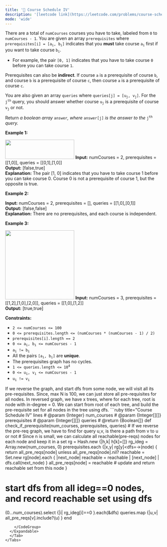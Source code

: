 ```yaml
---
title: '🧀 Course Schedule IV'
description: '[leetcode link](https://leetcode.com/problems/course-schedule-iv/description/)'
mode: 'wide'
---
```

<Tabs>
  <Tab title="Question" icon="circle-question" iconType="regular">
    <Card>
      <p>There are a total of <code>numCourses</code> courses you have to take, labeled from <code>0</code> to <code>numCourses - 1</code>. You are given an array <code>prerequisites</code> where <code>prerequisites[i] = [a<sub>i</sub>, b<sub>i</sub>]</code> indicates that you <strong>must</strong> take course <code>a<sub>i</sub></code> first if you want to take course <code>b<sub>i</sub></code>.</p>  <ul>  <li>For example, the pair <code>[0, 1]</code> indicates that you have to take course <code>0</code> before you can take course <code>1</code>.</li> </ul>  <p>Prerequisites can also be <strong>indirect</strong>. If course <code>a</code> is a prerequisite of course <code>b</code>, and course <code>b</code> is a prerequisite of course <code>c</code>, then course <code>a</code> is a prerequisite of course <code>c</code>.</p>  <p>You are also given an array <code>queries</code> where <code>queries[j] = [u<sub>j</sub>, v<sub>j</sub>]</code>. For the <code>j<sup>th</sup></code> query, you should answer whether course <code>u<sub>j</sub></code> is a prerequisite of course <code>v<sub>j</sub></code> or not.</p>  <p>Return <i>a boolean array </i><code>answer</code><i>, where </i><code>answer[j]</code><i> is the answer to the </i><code>j<sup>th</sup></code><i> query.</i></p>   <p><strong class="example">Example 1:</strong></p> <img alt="" src="https://assets.leetcode.com/uploads/2021/05/01/courses4-1-graph.jpg" style="width: 222px; height: 62px;" />  <strong>Input:</strong> numCourses = 2, prerequisites = [[1,0]], queries = [[0,1],[1,0]] <br/> <strong>Output:</strong> [false,true] <br/> <strong>Explanation:</strong> The pair [1, 0] indicates that you have to take course 1 before you can take course 0. Course 0 is not a prerequisite of course 1, but the opposite is true.   <p><strong class="example">Example 2:</strong></p>   <strong>Input:</strong> numCourses = 2, prerequisites = [], queries = [[1,0],[0,1]] <br/> <strong>Output:</strong> [false,false] <br/> <strong>Explanation:</strong> There are no prerequisites, and each course is independent.   <p><strong class="example">Example 3:</strong></p> <img alt="" src="https://assets.leetcode.com/uploads/2021/05/01/courses4-3-graph.jpg" style="width: 222px; height: 222px;" />  <strong>Input:</strong> numCourses = 3, prerequisites = [[1,2],[1,0],[2,0]], queries = [[1,0],[1,2]] <br/> <strong>Output:</strong> [true,true]    <p><strong>Constraints:</strong></p>  <ul>  <li><code>2 &lt;= numCourses &lt;= 100</code></li>  <li><code>0 &lt;= prerequisites.length &lt;= (numCourses * (numCourses - 1) / 2)</code></li>  <li><code>prerequisites[i].length == 2</code></li>  <li><code>0 &lt;= a<sub>i</sub>, b<sub>i</sub> &lt;= numCourses - 1</code></li>  <li><code>a<sub>i</sub> != b<sub>i</sub></code></li>  <li>All the pairs <code>[a<sub>i</sub>, b<sub>i</sub>]</code> are <strong>unique</strong>.</li>  <li>The prerequisites graph has no cycles.</li>  <li><code>1 &lt;= queries.length &lt;= 10<sup>4</sup></code></li>  <li><code>0 &lt;= u<sub>i</sub>, v<sub>i</sub> &lt;= numCourses - 1</code></li>  <li><code>u<sub>i</sub> != v<sub>i</sub></code></li> </ul> 
    </Card>
  </Tab>
  <Tab title="Solution" icon="lightbulb" iconType="regular" >
    <Card>
      If we reverse the graph, and start dfs from some node, we will visit all its pre-requisites. Since, max N is 100, we can just store all pre-requisites for all nodes.
In reversed graph, we have x trees, where for each tree, root is node with in-degree = 0. We can start from root of each tree, and build the pre-requisite set for all nodes in the tree using dfs.
    </Card>
  <Expandable title="code">
    <CodeGroup dropdown>
```ruby title="Course Schedule IV" lines
# @param {Integer} num_courses
# @param {Integer[][]} prerequisites
# @param {Integer[][]} queries
# @return {Boolean[]}
def check_if_prerequisite(num_courses, prerequisites, queries)
  # If we reverse the pre-req graph, we have to find for query u,v, is there a path from v to u or not
  # Since n is small, we can calculate all reachable(pre-reqs) nodes for each node and keep it in a set
  rg = Hash.new {|h,k| h[k]=[]}
  rg_ideg = Array.new(num_courses, 0)
  prerequisites.each {|x,y| rg[y]<<x; rg_ideg[x]+=1}
  all_pre_reqs = Array.new(num_courses) # also used as visited
  
  dfs=->(node) {
    return all_pre_reqs[node] unless all_pre_reqs[node].nil?
    reachable = Set.new
    rg[node].each { |next_node| reachable = reachable | [next_node] | dfs.call(next_node) }
    all_pre_reqs[node] = reachable # update and return reachable set from this node
  }
  
  # start dfs from all ideg==0 nodes, and record reachable set using dfs
  (0...num_courses).select {|i| rg_ideg[i]==0 }.each(&dfs)
  queries.map {|u,v| all_pre_reqs[v].include?(u) }
end
```
    </CodeGroup>
  </Expandable>
  </Tab>
</Tabs>